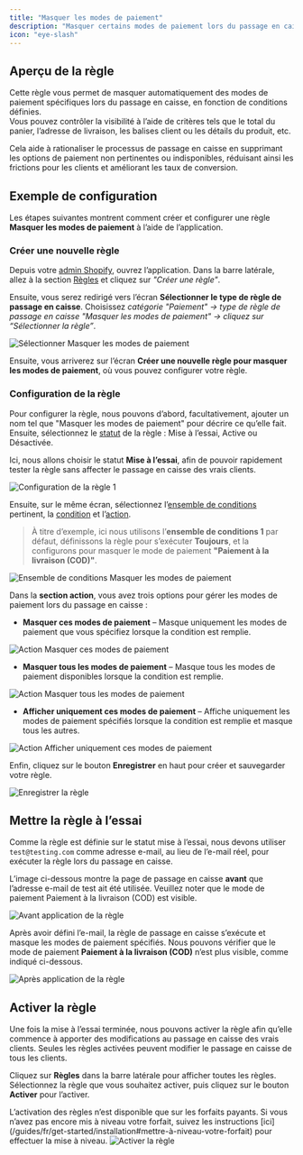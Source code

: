 ```yaml
---
title: "Masquer les modes de paiement"
description: "Masquer certains modes de paiement lors du passage en caisse selon des conditions données."
icon: "eye-slash"
---
```


## Aperçu de la règle

Cette règle vous permet de masquer automatiquement des modes de paiement spécifiques lors du passage en caisse, en fonction de conditions définies.  
Vous pouvez contrôler la visibilité à l’aide de critères tels que le total du panier, l’adresse de livraison, les balises client ou les détails du produit, etc.

Cela aide à rationaliser le processus de passage en caisse en supprimant les options de paiement non pertinentes ou indisponibles, réduisant ainsi les frictions pour les clients et améliorant les taux de conversion.

## Exemple de configuration

Les étapes suivantes montrent comment créer et configurer une règle **Masquer les modes de paiement** à l’aide de l’application.

### Créer une nouvelle règle

Depuis votre [admin Shopify](/guides/fr/get-started/installation#accéder-à-l’application), ouvrez l’application. Dans la barre latérale, allez à la section [Règles](/guides/fr/get-started/quickstart#créer-une-règle-d’exemple) et cliquez sur _"Créer une règle"_.

Ensuite, vous serez redirigé vers l’écran **Sélectionner le type de règle de passage en caisse**. Choisissez _catégorie "Paiement" → type de règle de passage en caisse "Masquer les modes de paiement" → cliquez sur “Sélectionner la règle”_.

<img
  src="/images/essentials/payment/select-hide-payment-methods.webp"
  alt="Sélectionner Masquer les modes de paiement"
/>

Ensuite, vous arriverez sur l’écran **Créer une nouvelle règle pour masquer les modes de paiement**, où vous pouvez configurer votre règle.

### Configuration de la règle

Pour configurer la règle, nous pouvons d’abord, facultativement, ajouter un nom tel que "Masquer les modes de paiement" pour décrire ce qu’elle fait. Ensuite, sélectionnez le [statut](/guides/fr/get-started/concepts#statut) de la règle : Mise à l’essai, Active ou Désactivée.

Ici, nous allons choisir le statut **Mise à l’essai**, afin de pouvoir rapidement tester la règle sans affecter le passage en caisse des vrais clients.

<img
  src="/images/essentials/payment/rule-configure-1-hide-payment-methods.webp"
  alt="Configuration de la règle 1"
/>

Ensuite, sur le même écran, sélectionnez l’[ensemble de conditions](/guides/fr/get-started/concepts#ensemble-de-conditions) pertinent, la [condition](/guides/fr/get-started/concepts#conditions-le-«-quand-») et l’[action](/guides/fr/get-started/concepts#action-le-«-quoi-»).

> À titre d’exemple, ici nous utilisons l’**ensemble de conditions 1** par défaut, définissons la règle pour s’exécuter **Toujours**, et la configurons pour masquer le mode de paiement **"Paiement à la livraison (COD)"**.

<img
  src="/images/essentials/payment/condition-set-hide-payment-methods.webp"
  alt="Ensemble de conditions Masquer les modes de paiement"
/>

Dans la **section action**, vous avez trois options pour gérer les modes de paiement lors du passage en caisse :

- **Masquer ces modes de paiement** – Masque uniquement les modes de paiement que vous spécifiez lorsque la condition est remplie.

<img
  src="/images/essentials/payment/action-hide-these-payment-methods-hide-payment-methods.webp"
  alt="Action Masquer ces modes de paiement"
/>

- **Masquer tous les modes de paiement** – Masque tous les modes de paiement disponibles lorsque la condition est remplie.

<img
  src="/images/essentials/payment/action-hide-all-payment-methods.webp"
  alt="Action Masquer tous les modes de paiement"
/>

- **Afficher uniquement ces modes de paiement** – Affiche uniquement les modes de paiement spécifiés lorsque la condition est remplie et masque tous les autres.

<img
  src="/images/essentials/payment/action-only-show-these-payment-methods-hide-payment-methods.webp"
  alt="Action Afficher uniquement ces modes de paiement"
/>

Enfin, cliquez sur le bouton <b>Enregistrer</b> en haut pour créer et sauvegarder votre règle.

<img src="/images/shared/save-rule.webp" alt="Enregistrer la règle" />

## Mettre la règle à l’essai

Comme la règle est définie sur le statut mise à l’essai, nous devons utiliser `test@testing.com` comme adresse e-mail, au lieu de l’e-mail réel, pour exécuter la règle lors du passage en caisse.

<Warning>
  L’image ci-dessous montre la page de passage en caisse <b>avant</b> que
  l’adresse e-mail de test ait été utilisée. Veuillez noter que le mode de
  paiement Paiement à la livraison (COD) est visible.
</Warning>

<img
  src="/images/essentials/payment/before-rule-apply-payment-methods.webp"
  alt="Avant application de la règle"
/>

Après avoir défini l’e-mail, la règle de passage en caisse s’exécute et masque les modes de paiement spécifiés. Nous pouvons vérifier que le mode de paiement **Paiement à la livraison (COD)** n’est plus visible, comme indiqué ci-dessous.

<img
  src="/images/essentials/payment/after-rule-apply-hide-payment-methods.webp"
  alt="Après application de la règle"
/>

## Activer la règle

Une fois la mise à l’essai terminée, nous pouvons activer la règle afin qu’elle commence à apporter des modifications au passage en caisse des vrais clients. Seules les règles activées peuvent modifier le passage en caisse de tous les clients.

Cliquez sur **Règles** dans la barre latérale pour afficher toutes les règles. Sélectionnez la règle que vous souhaitez activer, puis cliquez sur le bouton **Activer** pour l’activer.

<Warning>
  L’activation des règles n’est disponible que sur les forfaits payants. Si vous
  n’avez pas encore mis à niveau votre forfait, suivez les instructions
  [ici](/guides/fr/get-started/installation#mettre-à-niveau-votre-forfait) pour effectuer la
  mise à niveau.
</Warning>
<img
  src="/images/essentials/payment/activate-the-rule-hide-payment-methods.webp"
  alt="Activer la règle"
/>
